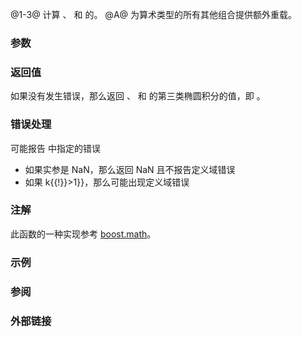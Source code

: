{{cpp/title|ellint_3|ellint_3f|ellint_3l}}
{{cpp/numeric/special_functions/navbar}}
{{dcl begin}}
{{dcl header|cmath}}
{{dcl rev multi|num=1|since1=c++17|dcl1=
float       ellint_3 ( float k, float nu, float phi );
double      ellint_3 ( double k, double nu, double phi );
long double ellint_3 ( long double k, long double nu, long double phi );
|since2=c++23|dcl2=
/* 浮点数类型 */ ellint_3( /* 浮点数类型 */ k,
                                    /* 浮点数类型 */ nu,
                                    /* 浮点数类型 */ phi );
}}
{{dcl|num=2|since=c++17|
float       ellint_3f( float k, float nu, float phi );
}}
{{dcl|num=3|since=c++17|
long double ellint_3l( long double k, long double nu, long double phi );
}}
{{dcl h|[[#注解|额外重载]]}}
{{dcl header|cmath}}
{{dcl|num=A|since=c++17|
template&lt; class Arithmetic1, class Arithmetic2, class Arithmetic3 &gt;
/* 公共浮点数类型 */
    ellint_3( Arithmetic1 k, Arithmetic2 nu, Arithmetic3 phi );
}}
{{dcl end}}

@1-3@ 计算 {{c|k}}、{{c|nu}} 和 {{c|phi}} 的{{enwiki|Elliptic integral#Incomplete elliptic integral of the third kind|第三类不完全椭圆积分}}。{{rev inl|since=c++23| 标准库提供所有以无 cv 限定的浮点数类型作为形参 {{c|k}}、{{c|nu}} 和 {{c|phi}} 的类型的 {{tt|std::ellint_3}} 重载。}}
@A@ 为算术类型的所有其他组合提供额外重载。

===参数===
{{par begin}}
{{par|k|椭圆模或离心率（浮点数或整数）}}
{{par|nu|椭圆特征（浮点数或整数）}}
{{par|phi|雅可比振幅（浮点数或整数，以弧度计量）}}
{{par end}}

===返回值===
如果没有发生错误，那么返回 {{c|k}}、{{c|n}} 和 {{c|phi}} 的第三类椭圆积分的值，即 {{math|{{minteg|0|phi|{{mfrac|dθ|(1-nsin{{su|p=2}}θ){{mrad|1-k{{su|p=2}}sin{{su|p=2}}θ}}}}}}}}。

===错误处理===
可能报告 {{lc|math_errhandling}} 中指定的错误
* 如果实参是 NaN，那么返回 NaN 且不报告定义域错误
* 如果 {{math|{{!}}k{{!}}&gt;1}}，那么可能出现定义域错误

===注解===
{{cpp/numeric/special functions/older impl note}}

此函数的一种实现参考 [https://www.boost.org/doc/libs/release/libs/math/doc/html/math_toolkit/ellint/ellint_3.html boost.math]。

{{cpp/numeric/special functions/additional overload note|ellint_3}}

===示例===
{{example
|code=
#include &lt;cmath&gt;
#include &lt;iostream&gt;
#include &lt;numbers&gt;

int main()
{
    const double hpi = std::numbers::pi / 2;
    
    std::cout &lt;&lt; "Π(0,0,π/2) = " &lt;&lt; std::ellint_3(0, 0, hpi) &lt;&lt; '\n'
              &lt;&lt; "π/2 = " &lt;&lt; hpi &lt;&lt; '\n';
}
|output=
Π(0,0,π/2) = 1.5708
π/2 = 1.5708
}}
{{todo|这个和其他椭圆积分需要更好的示例……或许应该计算椭圆弧长？}}

===参阅===
{{dsc begin}}
{{dsc inc|cpp/numeric/special functions/dsc comp_ellint_3}}
{{dsc end}}

===外部链接===
{{eli|[https://mathworld.wolfram.com/EllipticIntegraloftheThirdKind.html Weisstein, Eric W. “第三类椭圆积分”]来自 MathWorld--A Wolfram Web Resource。}}

{{langlinks|de|en|es|fr|it|ja|pt|ru}}